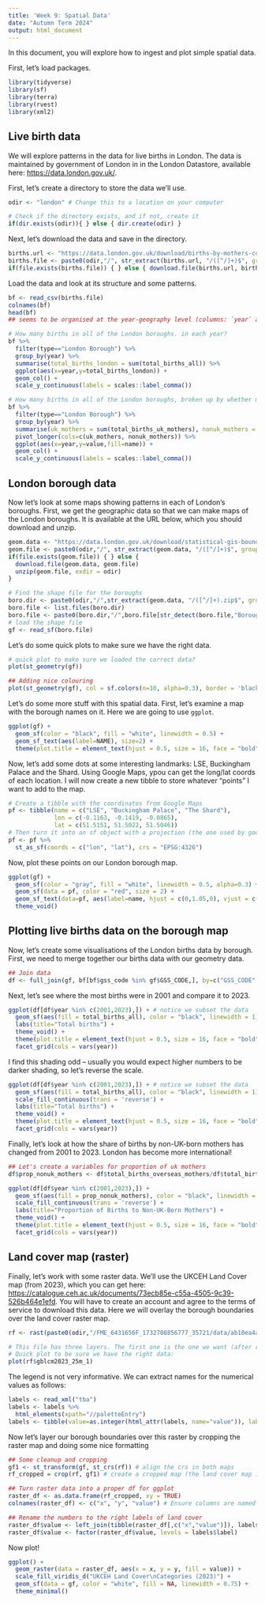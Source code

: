 ```yaml
---
title: 'Week 9: Spatial Data'
date: "Autumn Term 2024"
output: html_document
---
```


In this document, you will explore how to ingest and plot simple spatial data. 

First, let's load packages.

```r
library(tidyverse)
library(sf)
library(terra)
library(rvest)
library(xml2)
```

## Live birth data

We will explore patterns in the data for live births in London. The data is maintained by government of London in in the London Datastore, available here: <https://data.london.gov.uk/>.

First, let's create a directory to store the data we'll use.

```r
odir <- "london" # Change this to a location on your computer

# Check if the directory exists, and if not, create it
if(dir.exists(odir)){ } else { dir.create(odir) }
```

Next, let's download the data and save in the directory.

```r
births.url <- "https://data.london.gov.uk/download/births-by-mothers-country-of-birth-in-london/df2c2591-c8df-4446-82b5-d518a73def17/births_by_mothers_country_of_birth_2001_to_2023.csv"
births.file <- paste0(odir,"/", str_extract(births.url, "/([^/]+)$", group=1))
if(file.exists(births.file)) { } else { download.file(births.url, births.file) }
```

Load the data and look at its structure and some patterns.

```r
bf <- read_csv(births.file)
colnames(bf)
head(bf)
## seems to be organised at the year-geography level (columns: `year` and `gss_code`)

# How many births in all of the London boroughs. in each year?
bf %>%
  filter(type=="London Borough") %>% 
  group_by(year) %>%
  summarise(total_births_london = sum(total_births_all)) %>%
  ggplot(aes(x=year,y=total_births_london)) + 
  geom_col() + 
  scale_y_continuous(labels = scales::label_comma())
```

```r
# How many births in all of the London boroughs, broken up by whether mother was UK born?
bf %>%
  filter(type=="London Borough") %>% 
  group_by(year) %>%
  summarise(uk_mothers = sum(total_births_uk_mothers), nonuk_mothers = sum(total_births_overseas_mothers)) %>%
  pivot_longer(cols=c(uk_mothers, nonuk_mothers)) %>%
  ggplot(aes(x=year,y=value,fill=name)) + 
  geom_col() + 
  scale_y_continuous(labels = scales::label_comma())
```

## London borough data

Now let's look at some maps showing patterns in each of London's boroughs. First, we get the geographic data so that we can make maps of the London boroughs. It is available at the URL below, which you should download and unzip.

```r
geom.data <- "https://data.london.gov.uk/download/statistical-gis-boundary-files-london/9ba8c833-6370-4b11-abdc-314aa020d5e0/statistical-gis-boundaries-london.zip"
geom.file <- paste0(odir,"/", str_extract(geom.data, "/([^/]+)$", group=1))
if(file.exists(geom.file)) { } else { 
  download.file(geom.data, geom.file) 
  unzip(geom.file, exdir = odir)
}

# Find the shape file for the boroughs
boro.dir <- paste0(odir,"/",str_extract(geom.data, "/([^/]+).zip$", group=1),"/ESRI") 
boro.file <- list.files(boro.dir)
boro.file <- paste0(boro.dir,"/",boro.file[str_detect(boro.file,"Borough") & str_detect(boro.file,".shp$")])
# load the shape file
gf <- read_sf(boro.file)
```

Let's do some quick plots to make sure we have the right data.

```r
# quick plot to make sure we loaded the correct data?
plot(st_geometry(gf))

## Adding nice colouring
plot(st_geometry(gf), col = sf.colors(n=10, alpha=0.3), border = 'black', axes = TRUE)
```

Let's do some more stuff with this spatial data. First, let's examine a map with the borough names on it. Here we are going to use `ggplot`.

```r
ggplot(gf) + 
  geom_sf(color = "black", fill = "white", linewidth = 0.5) + 
  geom_sf_text(aes(label=NAME), size=2) +
  theme(plot.title = element_text(hjust = 0.5, size = 16, face = "bold"))
```

Now, let's add some dots at some interesting landmarks: LSE, Buckingham Palace and the Shard. Using Google Maps, ypou can get the long/lat coords of each location. I will now create a new tibble to store whatever "points" I want to add to the map. 

```r
# Create a tibble with the coordinates from Google Maps
pf <- tibble(name = c("LSE", "Buckingham Palace", "The Shard"), 
             lon = c(-0.1163, -0.1419, -0.0865), 
             lat = c(51.5151, 51.5022, 51.5046))
# Then turn it into an sf object with a projection (the one used by google maps is EPSG:4326)
pf <- pf %>%
  st_as_sf(coords = c("lon", "lat"), crs = "EPSG:4326")
```

Now, plot these points on our London borough map.

```r
ggplot(gf) + 
  geom_sf(color = "gray", fill = "white", linewidth = 0.5, alpha=0.3) + 
  geom_sf(data = pf, color = "red", size = 2) +
  geom_sf_text(data=pf, aes(label=name, hjust = c(0,1.05,0), vjust = c(-1,1,1.6)), size=4) +
  theme_void()
```

## Plotting live births data on the borough map

Now, let's create some visualisations of the London births data by borough. First, we need to merge together our births data with our geometry data.

```r
## Join data
df <- full_join(gf, bf[bf$gss_code %in% gf$GSS_CODE,], by=c("GSS_CODE" = "gss_code"))
```

Next, let's see where the most births were in 2001 and compare it to 2023.

```r
ggplot(df[df$year %in% c(2001,2023),]) + # notice we subset the data
  geom_sf(aes(fill = total_births_all), color = "black", linewidth = 1) + 
  labs(title="Total births") + 
  theme_void() +
  theme(plot.title = element_text(hjust = 0.5, size = 16, face = "bold")) + 
  facet_grid(cols = vars(year))
```

I find this shading odd -- usually you would expect higher numbers to be darker shading, so let's reverse the scale.

```r
ggplot(df[df$year %in% c(2001,2023),]) + # notice we subset the data
  geom_sf(aes(fill = total_births_all), color = "black", linewidth = 1) + 
  scale_fill_continuous(trans = 'reverse') + 
  labs(title="Total births") + 
  theme_void() +
  theme(plot.title = element_text(hjust = 0.5, size = 16, face = "bold")) + 
  facet_grid(cols = vars(year))
```

Finally, let's look at how the share of births by non-UK-born mothers has changed from 2001 to 2023. London has become more international!

```r
## Let's create a variables for proportion of uk mothers
df$prop_nonuk_mothers <- df$total_births_overseas_mothers/df$total_births_all

ggplot(df[df$year %in% c(2001,2023),]) +
  geom_sf(aes(fill = prop_nonuk_mothers), color = "black", linewidth = 1) + 
  scale_fill_continuous(trans = 'reverse') + 
  labs(title="Proportion of Births to Non-UK-Born Mothers") + 
  theme_void() +
  theme(plot.title = element_text(hjust = 0.5, size = 16, face = "bold")) + 
  facet_grid(cols = vars(year))

```

## Land cover map (raster)

Finally, let's work with some raster data. We'll use the UKCEH Land Cover map (from 2023), which you can get here: <https://catalogue.ceh.ac.uk/documents/73ecb85e-c55a-4505-9c39-526b464e1efd>. You will have to create an account and agree to the terms of service to download this data. Here we will overlay the borough boundaries over the land cover raster map. 

```r
rf <- rast(paste0(odir,"/FME_6431656F_1732708856777_35721/data/ab10ea4a-1788-4d25-a6df-f1aff829dfff/gblcm2023_25m.tif"))

# This file has three layers. The first one is the one we want (after reading the docs): `gblcm2023_25m_1`
# Quick plot to be sure we have the right data:
plot(rf$gblcm2023_25m_1) 
```

The legend is not very informative. We can extract names for the numerical values as follows:

```r
labels <- read_xml("tba")
labels <- labels %>% 
  html_elements(xpath="//paletteEntry")
labels <- tibble(value=as.integer(html_attr(labels, name="value")), label=html_attr(labels,name="label"))
```

Now let's layer our borough boundaries over this raster by cropping the raster map and doing some nice formatting

```r
## Some cleanup and cropping
gf1 <- st_transform(gf, st_crs(rf)) # align the crs in both maps
rf_cropped = crop(rf, gf1) # create a cropped map (the land cover map is national)

## Turn raster data into a proper df for ggplot
raster_df <- as.data.frame(rf_cropped, xy = TRUE)
colnames(raster_df) <- c("x", "y", "value") # Ensure columns are named appropriately

## Rename the numbers to the right labels of land cover
raster_df$value <- left_join(tibble(raster_df[,c("x","value")]), labels)$label
raster_df$value <- factor(raster_df$value, levels = labels$label)
```

Now plot!

```r
ggplot() +
  geom_raster(data = raster_df, aes(x = x, y = y, fill = value)) +
  scale_fill_viridis_d("UKCEH Land Cover\nCategories (2023)") +
  geom_sf(data = gf, color = "white", fill = NA, linewidth = 0.75) + 
  theme_minimal()
```